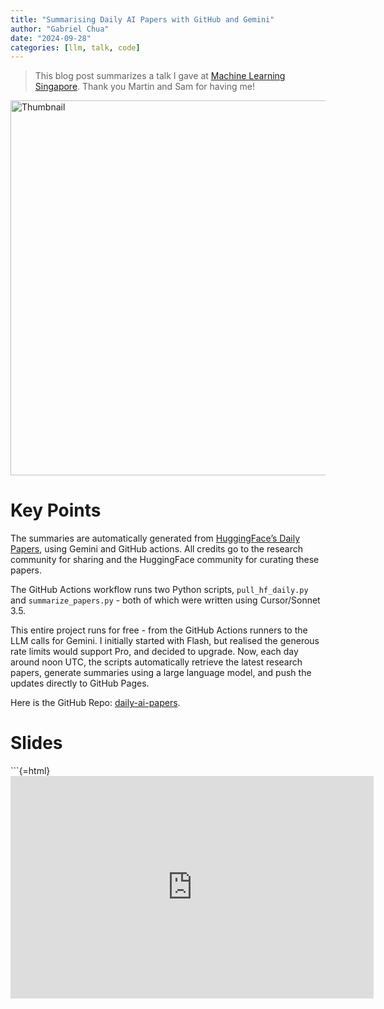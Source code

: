 ```yaml
---
title: "Summarising Daily AI Papers with GitHub and Gemini"
author: "Gabriel Chua"
date: "2024-09-28"
categories: [llm, talk, code]
---
```


> This blog post summarizes a talk I gave at [Machine Learning Singapore](https://www.meetup.com/machine-learning-singapore/). Thank you Martin and Sam for having me!

<img src="thumbnail.png" alt="Thumbnail" width="600"/>

# Key Points

The summaries are automatically generated from [HuggingFace's Daily Papers](https://huggingface.co/papers), using Gemini and GitHub actions. All credits go to the research community for sharing and the HuggingFace community for curating these papers.

The GitHub Actions workflow runs two Python scripts, `pull_hf_daily.py` and `summarize_papers.py` - both of which were written using Cursor/Sonnet 3.5.

This entire project runs for free - from the GitHub Actions runners to the LLM calls for Gemini. I initially started with Flash, but realised the generous rate limits would support Pro, and decided to upgrade. Now, each day around noon UTC, the scripts automatically retrieve the latest research papers, generate summaries using a large language model, and push the updates directly to GitHub Pages. 

Here is the GitHub Repo: [daily-ai-papers](https://github.com/gabrielchua/daily-ai-papers).

# Slides

```{=html}
<iframe src="https://docs.google.com/presentation/d/e/2PACX-1vTdi2fVPhz6840Eh7b9ZTHTxhscSrPcbBnW2eO4U_8AXVx9pyJg-S_R3MvPHVFPZvgJASIgW2c97dCh/embed?start=false&loop=false&delayms=3000" frameborder="0" width="581" height="356" allowfullscreen="true" mozallowfullscreen="true" webkitallowfullscreen="true"></iframe>
